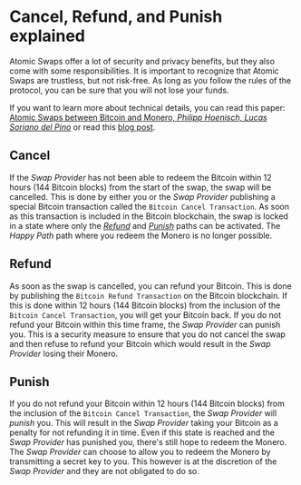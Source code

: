 # Cancel, Refund, and Punish explained

Atomic Swaps offer a lot of security and privacy benefits, but they also come with some responsibilities. It is important to recognize that Atomic Swaps are trustless, but not risk-free. As long as you follow the rules of the protocol, you can be sure that you will not lose your funds.

If you want to learn more about technical details, you can read this paper: [Atomic Swaps between Bitcoin and Monero, _Philipp Hoenisch, Lucas Soriano del Pino_](https://arxiv.org/abs/2101.12332) or read this [blog post](https://comit.network/blog/2020/10/06/monero-bitcoin/).

## Cancel

If the _Swap Provider_ has not been able to redeem the Bitcoin within 12 hours (144 Bitcoin blocks) from the start of the swap, the swap will be cancelled.
This is done by either you or the _Swap Provider_ publishing a special Bitcoin transaction called the `Bitcoin Cancel Transaction`.
As soon as this transaction is included in the Bitcoin blockchain, the swap is locked in a state where only the [_Refund_](#refund) and [_Punish_](#punish) paths can be activated. The _Happy Path_ path where you redeem the Monero is no longer possible.

## Refund

As soon as the swap is cancelled, you can refund your Bitcoin. This is done by publishing the `Bitcoin Refund Transaction` on the Bitcoin blockchain.
If this is done within 12 hours (144 Bitcoin blocks) from the inclusion of the `Bitcoin Cancel Transaction`, you will get your Bitcoin back.
If you do not refund your Bitcoin within this time frame, the _Swap Provider_ can punish you. This is a security measure to ensure that you do not cancel the swap and then refuse to refund your Bitcoin which would result in the _Swap Provider_ losing their Monero.

## Punish

If you do not refund your Bitcoin within 12 hours (144 Bitcoin blocks) from the inclusion of the `Bitcoin Cancel Transaction`, the _Swap Provider_ will _punish_ you. This will result in the _Swap Provider_ taking your Bitcoin as a penalty for not refunding it in time.
Even if this state is reached and the _Swap Provider_ has punished you, there's still hope to redeem the Monero. The _Swap Provider_ can choose to allow you to redeem the Monero by transmitting a secret key to you. This however is at the discretion of the _Swap Provider_ and they are not obligated to do so.